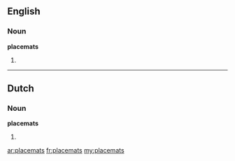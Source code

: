 ==English==
===Noun===
'''placemats'''
# {{plural of|[[placemat]]}}

----

==Dutch==
===Noun===
'''placemats'''
# {{plural of|placemat|lang=nl}}

[[ar:placemats]]
[[fr:placemats]]
[[my:placemats]]